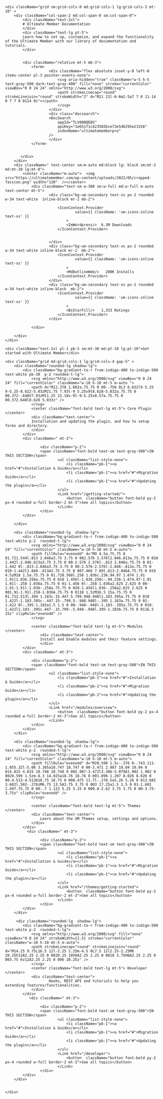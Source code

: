 
<div className="p-10 sm:p-3 lg:p-10 md:p-10 pt-25 sm:pt-2 lg:pt-25 md:pt-25 pb-0 md:pb-0 sm:pb-10">

    <div className="grid sm:grid-cols-0 md:grid-cols-1 lg:grid-cols-3 mt-10" >
        <div className="col-span-2 md:col-span-0 sm:col-span-0">
            <div className="text-2xl">
            # Ultimate Member Documentation
            </div>
            <div className="text-lg pt-5">
            Learn how to set up, customize, and expand the functionality of the Ultimate Member with our library of documentation and tutorials.
            </div>


            <div className="relative mt-5 mb-3">
                <form>   
                        <div className="flex absolute inset-y-0 left-0 items-center pl-3 pointer-events-none">
                            <svg aria-hidden="true" className="w-5 h-5 text-gray-500 dark:text-gray-400" fill="none" stroke="currentColor" viewBox="0 0 24 24" xmlns="http://www.w3.org/2000/svg">
                            <path strokeLinecap="round" strokeLinejoin="round" strokeWidth="2" d="M21 21l-6-6m2-5a7 7 0 11-14 0 7 7 0 0114 0z"></path>
                            </svg>
                        </div>
                        <div class="docsearch">
                        <DocSearch
                            appId="TLV08NQE8S"
                            apiKey="1e651f1c423582bce73e5d6295e23158"
                            indexName="ultimatememberpro"
                        />
                        </div>
                </form>

            
           </div>
        </div>
        <div className=" text-center sm:m-auto md:block lg: block sm:mt-3 md:mt-20 lg:mt-0">
            <center className="m-auto">  <img src="https://ultimatemember.com/wp-content/uploads/2022/05/cropped-favicon.png" width="130"  /></center>
                <div className="text-sm w-300 sm:w-full md:w-full m-auto text-center mt-5">
                        <div class="bg-um-secondary text-xs px-2 rounded w-34 text-white  inline-block mr-2 mb-2">
                        
                            <IconContext.Provider
                                    value={{ className: 'um-icons-inline text-xs' }}
                                >
                                <ImWordpress/>  6.3M Downloads
                            </IconContext.Provider>

                    
                        </div>
                        <div class="bg-um-secondary text-xs px-2 rounded w-34 text-white inline-block mr-2  mb-2">   
                            <IconContext.Provider
                                    value={{ className: 'um-icons-inline text-xs' }}
                                >
                                <MdOutlineWeb/>   200K Installs
                            </IconContext.Provider>
                        </div>
                        <div class="bg-um-secondary text-xs px-2 rounded w-34 text-white inline-block  mb-2">   
                            <IconContext.Provider
                                    value={{ className: 'um-icons-inline text-xs' }}
                                >
                                <BsStarFill/>   1,333 Ratings
                            </IconContext.Provider>
                        </div>
                        
                </div>
           
        </div>
    </div>

</div>

<div className="p-10 pt-10 md:pt-0 lg:pt-0 sm:pt-30 ">

    <div className="text-2xl pl-1 pb-5 sm:mt-30 md:pt-10 lg:pt-10">Get started with Ultimate Member</div>

    <div className="grid md:grid-cols-1 lg:grid-cols-4 gap-5" >
        <div className="rounded-lg shadow-lg">
            <div className="bg-gradient-to-r from-indigo-400 to-indigo-500 text-white pb-30  p-2 rounded-t-lg">
                <svg xmlns="http://www.w3.org/2000/svg" viewBox="0 0 24 24" fill="currentColor" className="w-10 h-10 mt-5 m-auto ">
                <path d="M12.378 1.602a.75.75 0 00-.756 0L3 6.632l9 5.25 9-5.25-8.622-5.03zM21.75 7.93l-9 5.25v9l8.628-5.032a.75.75 0 00.372-.648V7.93zM11.25 22.18v-9l-9-5.25v8.57a.75.75 0 00.372.648l8.628 5.033z" />
                </svg>
                <center className="font-bold text-lg mt-5"> Core Plugin </center>
                <div className="text-center">
                Installation and updating the plugin, and how to setup forms and directory.
                </div>
            </div>
            <div className=" mt-3">
                        
                    <div className="p-2">
                    <span className="font-bold text-sm text-gray-500">IN THIS SECTION</span>
                            <ul className="list-style-none">
                                <li className="pb-1"><a href="#">Installation & Guide</a></li>
                                <li className="pb-1"><a href="#">Migration Guide</a></li>
                                <li className="pb-1"><a href="#">Updating the plugin</a></li>                        
                            </ul>
                            <Link href="/getting-started/">
                                <button  className="button font-bold py-2 px-4 rounded w-full border-2 mt-3">See all topics</button>
                            </Link>
                    </div>
            </div>
            
        </div>

        <div className="rounded-lg  shadow-lg">
            <div className="bg-gradient-to-r from-indigo-400 to-indigo-500 text-white p-2  rounded-t-lg">
                <svg xmlns="http://www.w3.org/2000/svg" viewBox="0 0 24 24" fill="currentColor" className="w-10 h-10 mt-5 m-auto">
                <path fillRule="evenodd" d="M9 4.5a.75.75 0 01.721.544l.813 2.846a3.75 3.75 0 002.576 2.576l2.846.813a.75.75 0 010 1.442l-2.846.813a3.75 3.75 0 00-2.576 2.576l-.813 2.846a.75.75 0 01-1.442 0l-.813-2.846a3.75 3.75 0 00-2.576-2.576l-2.846-.813a.75.75 0 010-1.442l2.846-.813A3.75 3.75 0 007.466 7.89l.813-2.846A.75.75 0 019 4.5zM18 1.5a.75.75 0 01.728.568l.258 1.036c.236.94.97 1.674 1.91 1.91l1.036.258a.75.75 0 010 1.456l-1.036.258c-.94.236-1.674.97-1.91 1.91l-.258 1.036a.75.75 0 01-1.456 0l-.258-1.036a2.625 2.625 0 00-1.91-1.91l-1.036-.258a.75.75 0 010-1.456l1.036-.258a2.625 2.625 0 001.91-1.91l.258-1.036A.75.75 0 0118 1.5zM16.5 15a.75.75 0 01.712.513l.394 1.183c.15.447.5.799.948.948l1.183.395a.75.75 0 010 1.422l-1.183.395c-.447.15-.799.5-.948.948l-.395 1.183a.75.75 0 01-1.422 0l-.395-1.183a1.5 1.5 0 00-.948-.948l-1.183-.395a.75.75 0 010-1.422l1.183-.395c.447-.15.799-.5.948-.948l.395-1.183A.75.75 0 0116.5 15z" clipRule="evenodd" />
                </svg>

                <center className="font-bold text-lg mt-5"> Modules </center>
                    <div className="text-center">
                    Install and Enable modules and their feature settings.
                    </div>
            </div>
            <div className=" mt-3">
                    
                <div className="p-2">
                <span className="font-bold text-sm text-gray-500">IN THIS SECTION</span>
                        <ul className="list-style-none">
                            <li className="pb-1"><a href="#">Installation & Guide</a></li>
                            <li className="pb-1"><a href="#">Migration Guide</a></li>
                            <li className="pb-1"><a href="#">Updating the plugin</a></li>                        
                        </ul>
                        <Link href="/modules/overview">
                            <button  className="button font-bold py-2 px-4 rounded w-full border-2 mt-3">See all topics</button>
                        </Link>
                </div>
            </div>
        </div>

        <div className="rounded-lg  shadow-lg">
            <div className="bg-gradient-to-r from-indigo-400 to-indigo-500 text-white p-2  rounded-t-lg">
                <svg xmlns="http://www.w3.org/2000/svg" viewBox="0 0 24 24" fill="currentColor" className="w-10 h-10 mt-5 m-auto">
                <path fillRule="evenodd" d="M20.599 1.5c-.376 0-.743.111-1.055.32l-5.08 3.385a18.747 18.747 0 00-3.471 2.987 10.04 10.04 0 014.815 4.815 18.748 18.748 0 002.987-3.472l3.386-5.079A1.902 1.902 0 0020.599 1.5zm-8.3 14.025a18.76 18.76 0 001.896-1.207 8.026 8.026 0 00-4.513-4.513A18.75 18.75 0 008.475 11.7l-.278.5a5.26 5.26 0 013.601 3.602l.502-.278zM6.75 13.5A3.75 3.75 0 003 17.25a1.5 1.5 0 01-1.601 1.497.75.75 0 00-.7 1.123 5.25 5.25 0 009.8-2.62 3.75 3.75 0 00-3.75-3.75z" clipRule="evenodd" />
                </svg>

                <center className="font-bold text-lg mt-5"> Themes </center>
                <div className="text-center">
                    Learn about the UM Themes setup, settings and options.
                </div>
            </div>
              <div className=" mt-3">
                        
                    <div className="p-2">
                    <span className="font-bold text-sm text-gray-500">IN THIS SECTION</span>
                            <ul className="list-style-none">
                                <li className="pb-1"><a href="#">Installation & Guide</a></li>
                                <li className="pb-1"><a href="#">Migration Guide</a></li>
                                <li className="pb-1"><a href="#">Updating the plugin</a></li>                        
                            </ul>
                            <Link href="/themes/getting-started">
                                <button  className="button font-bold py-2 px-4 rounded w-full border-2 mt-3">See all topics</button>
                            </Link>
                    </div>
            </div>
        </div>

         <div className="rounded-lg  shadow-lg">
            <div className="bg-gradient-to-r from-indigo-400 to-indigo-500 text-white p-2  rounded-t-lg">
                <svg xmlns="http://www.w3.org/2000/svg" fill="none" viewBox="0 0 24 24" strokeWidth={1.5} stroke="currentColor" className="w-10 h-10 mt-5 m-auto">
                <path strokeLinecap="round" strokeLinejoin="round" d="M14.25 9.75L16.5 12l-2.25 2.25m-4.5 0L7.5 12l2.25-2.25M6 20.25h12A2.25 2.25 0 0020.25 18V6A2.25 2.25 0 0018 3.75H6A2.25 2.25 0 003.75 6v12A2.25 2.25 0 006 20.25z" />
                </svg>
                <center className="font-bold text-lg mt-5"> Developer </center>
                <div className="text-center">
                        Hooks, REST API and tutorials to help you extending features/functionalities.
                </div>
            </div>
               <div className=" mt-3">
                        
                    <div className="p-2">
                    <span className="font-bold text-sm text-gray-500">IN THIS SECTION</span>
                            <ul className="list-style-none">
                                <li className="pb-1"><a href="#">Installation & Guide</a></li>
                                <li className="pb-1"><a href="#">Migration Guide</a></li>
                                <li className="pb-1"><a href="#">Updating the plugin</a></li>                        
                            </ul>
                            <Link href="/developer">
                                <button  className="button font-bold py-2 px-4 rounded w-full border-2 mt-3">See all topics</button>
                            </Link>
                    </div>
            </div>
        </div>


    </div>
</div>
